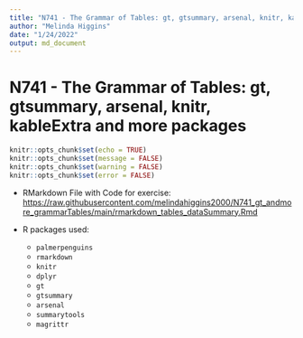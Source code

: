 ```yaml
---
title: "N741 - The Grammar of Tables: gt, gtsummary, arsenal, knitr, kableExtra and more packages"
author: "Melinda Higgins"
date: "1/24/2022"
output: md_document
---
```


# N741 - The Grammar of Tables: gt, gtsummary, arsenal, knitr, kableExtra and more packages

```r
knitr::opts_chunk$set(echo = TRUE)
knitr::opts_chunk$set(message = FALSE)
knitr::opts_chunk$set(warning = FALSE)
knitr::opts_chunk$set(error = FALSE)
```

* RMarkdown File with Code for exercise: [https://raw.githubusercontent.com/melindahiggins2000/N741_gt_andmore_grammarTables/main/rmarkdown_tables_dataSummary.Rmd](https://raw.githubusercontent.com/melindahiggins2000/N741_gt_andmore_grammarTables/main/rmarkdown_tables_dataSummary.Rmd)

* R packages used:
    - `palmerpenguins`
    - `rmarkdown`
    - `knitr`
    - `dplyr`
    - `gt`
    - `gtsummary`
    - `arsenal`
    - `summarytools`
    - `magrittr`
